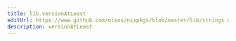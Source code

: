 ```yaml
---
title: lib.versionAtLeast
editUrl: https://www.github.com/nixos/nixpkgs/blob/master/lib/strings.nix#L692C20
description: versionAtLeast
---
```




<LinkCard
    title="Contribute Now!"
    description="API Documentation is done in our source code"
    href="https://www.github.com/nixos/nixpkgs/blob/master/lib/strings.nix#L692C20"
/>


